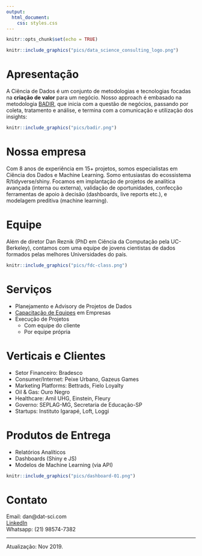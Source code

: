 ```yaml
---
output:
  html_document:
    css: styles.css
---
```


```r
knitr::opts_chunk$set(echo = TRUE)
```

```r
knitr::include_graphics("pics/data_science_consulting_logo.png")
```

# Apresentação

A Ciência de Dados é um conjunto de metodologias e tecnologias focadas na **criação de valor** para um negócio. Nosso approach é embasado na metodologia [BADIR](https://aryng.com/aryng_BADIR_advantage), que inicia com a questão de negócios, passando por coleta, tratamento e análise, e termina com a comunicação e utilização dos insights:


```r
knitr::include_graphics("pics/badir.png")
```

# Nossa empresa

Com 8 anos de experiência em 15+ projetos, somos especialistas em Ciência dos Dados e Machine Learning. Somo entusiastas do ecossistema R/tidyverse/shiny. Focamos em implantação de projetos de analítica avançada (interna ou externa), validação de oportunidades, confecção ferramentas de apoio à decisão (dashboards, live reports etc.), e modelagem preditiva (machine learning).

# Equipe

Além de diretor Dan Reznik (PhD em Ciência da Computação pela UC-Berkeley), contamos com uma equipe de jovens cientistas de dados formados pelas melhores Universidades do país.

```r
knitr::include_graphics("pics/fdc-class.png")
```

# Serviços

- Planejamento e Advisory de Projetos de Dados
-  [Capacitação de Equipes](cursos.html) em Empresas
- Execução de Projetos
    - Com equipe do cliente
    - Por equipe própria
 
# Verticais e Clientes

- Setor Financeiro: Bradesco
- Consumer/Internet: Peixe Urbano, Gazeus Games
- Marketing Platforms: Bettrads, Fielo Loyalty
- Oil & Gas: Ouro Negro
- Healthcare: Amil UHG, Einstein, Fleury
- Governo: SEPLAG-MG, Secretaria de Educação-SP
- Startups: Instituto Igarapé, Loft, Loggi
  
# Produtos de Entrega

- Relatórios Analíticos
- Dashboards (Shiny e JS)
- Modelos de Machine Learning (via API)

```r
knitr::include_graphics("pics/dashboard-01.png")
```

# Contato

Email: dan@dat-sci.com  
[LinkedIn](https://www.linkedin.com/in/dan-s-reznik-phd-bb49133/)  
Whatsapp: (21) 98574-7382

***

Atualização: Nov 2019.